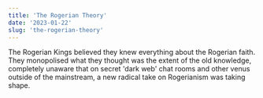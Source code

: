 ```yaml
---
title: 'The Rogerian Theory'
date: '2023-01-22'
slug: 'the-rogerian-theory'
---
```


The Rogerian Kings believed they knew everything about the Rogerian faith. They monopolised what they thought was the extent of the old knowledge, completely unaware that on secret 'dark web' chat rooms and other venus outside of the mainstream, a new radical take on Rogerianism was taking shape.

